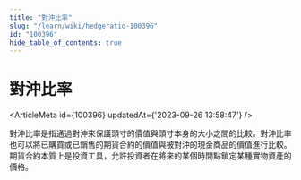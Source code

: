 ```yaml
---
title: "對沖比率"
slug: "/learn/wiki/hedgeratio-100396"
id: "100396"
hide_table_of_contents: true
---
```



# 對沖比率

<ArticleMeta id={100396} updatedAt={'2023-09-26 13:58:47'} />
<div className='border-solid border-b border-t-0 my-4 border-[var(--ifm-color-gray-300)]' />

對沖比率是指通過對沖來保護頭寸的價值與頭寸本身的大小之間的比較。對沖比率也可以將已購買或已銷售的期貨合約的價值與被對沖的現金商品的價值進行比較。期貨合約本質上是投資工具，允許投資者在將來的某個時間點鎖定某種實物資產的價格。

